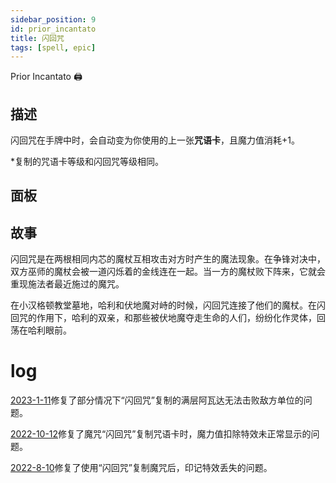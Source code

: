 ```yaml
---
sidebar_position: 9
id: prior_incantato
title: 闪回咒
tags: [spell, epic]
---
```


Prior Incantato 🖨

<!--truncate-->



<CardBasics cardKey={id}/>


## 描述

闪回咒在手牌中时，会自动变为你使用的上一张**咒语卡**，且魔力值消耗+1。

*复制的咒语卡等级和闪回咒等级相同。

## 面板


<LevelComponent/>


<CardDynamicTable cardKey={id}/>


<CardComplexTable cardKey={id}/>


## 故事

闪回咒是在两根相同内芯的魔杖互相攻击对方时产生的魔法现象。在争锋对决中，双方巫师的魔杖会被一道闪烁着的金线连在一起。当一方的魔杖败下阵来，它就会重现施法者最近施过的魔咒。

在小汉格顿教堂墓地，哈利和伏地魔对峙的时候，闪回咒连接了他们的魔杖。在闪回咒的作用下，哈利的双亲，和那些被伏地魔夺走生命的人们，纷纷化作灵体，回荡在哈利眼前。

# log

[2023-1-11](/blog/230111-update-annc#fix)修复了部分情况下“闪回咒”复制的满层阿瓦达无法击败敌方单位的问题。

[2022-10-12](/blog/221012-update-annc#fix)修复了魔咒“闪回咒”复制咒语卡时，魔力值扣除特效未正常显示的问题。

[2022-8-10](/blog/220810-update-annc#fix)修复了使用“闪回咒”复制魔咒后，印记特效丢失的问题。